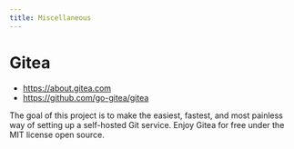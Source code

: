 ```yaml
---
title: Miscellaneous
---
```


# Gitea

- https://about.gitea.com
- https://github.com/go-gitea/gitea

The goal of this project is to make the easiest, fastest, and most painless way of setting up a self-hosted Git service. Enjoy Gitea for free under the MIT license open source.


